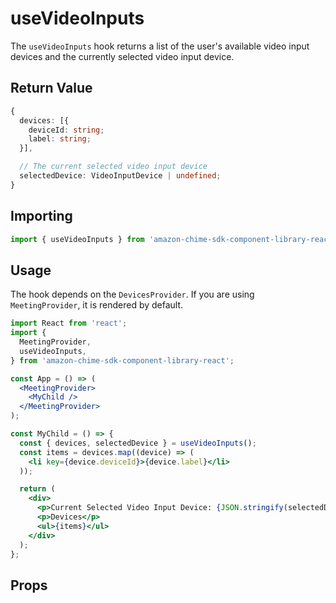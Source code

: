 
<Meta title="SDK Hooks/useVideoInputs" />

# useVideoInputs

The `useVideoInputs` hook returns a list of the user's available video input devices and the currently selected video input device.

## Return Value

```ts
{
  devices: [{
    deviceId: string;
    label: string;
  }],

  // The current selected video input device
  selectedDevice: VideoInputDevice | undefined;
}

```

## Importing

```javascript
import { useVideoInputs } from 'amazon-chime-sdk-component-library-react';
```

## Usage

The hook depends on the `DevicesProvider`. If you are using `MeetingProvider`, it is rendered by default.

```jsx
import React from 'react';
import {
  MeetingProvider,
  useVideoInputs,
} from 'amazon-chime-sdk-component-library-react';

const App = () => (
  <MeetingProvider>
    <MyChild />
  </MeetingProvider>
);

const MyChild = () => {
  const { devices, selectedDevice } = useVideoInputs();
  const items = devices.map((device) => (
    <li key={device.deviceId}>{device.label}</li>
  ));

  return (
    <div>
      <p>Current Selected Video Input Device: {JSON.stringify(selectedDevice)}</p>
      <p>Devices</p>
      <ul>{items}</ul>
    </div>
  );
};
```

## Props

<Props of={useVideoInputs} />
